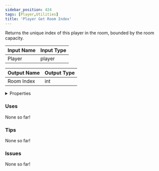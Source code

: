 ```yaml
---
sidebar_position: 424
tags: [Player,Utilities]
title: 'Player Get Room Index'
---
```


Returns the unique index of this player in the room, bounded by the room capacity.




<EsbSvg />

| Input Name | Input Type |
|-----------|-----------|
| Player | player |

| Output Name | Output Type |
|-----------|-----------|
| Room Index | int |


<details>
  <summary>Properties</summary>
  <div>
    <div>
    <table>
      <thead>
        <tr>
          <th>Is beta required?</th>
          <th>❌</th>
        </tr>
        <tr>
          <th>Is this chip a trolling risk?</th>
          <th>❌</th>
        </tr>
        <tr>
          <th>Is this chip a role assignment risk?</th>
          <th>❌</th>
        </tr>
        <tr>
          <th>Chip UUID</th>
          <th>7683e201-29d3-44d4-abb4-d75ef9233faa</th>
        </tr>
      </thead>
    </table>
    </div>
  </div>
</details>

### Uses

None so far!

### Tips

None so far!

### Issues

None so far!
